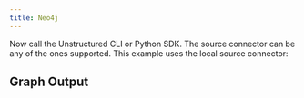 ```yaml
---
title: Neo4j
---
```



<NewDocument />


<SharedContentNeo4j/>
<SharedAPIKeyURL/>

Now call the Unstructured CLI or Python SDK. The source connector can be any of the ones supported. This example uses the local source connector:


<CodeGroup>
  <Neo4jAPISh />
  <Neo4jAPIPyV2 />
</CodeGroup>

## Graph Output


<Neo4jGraphFormat />

